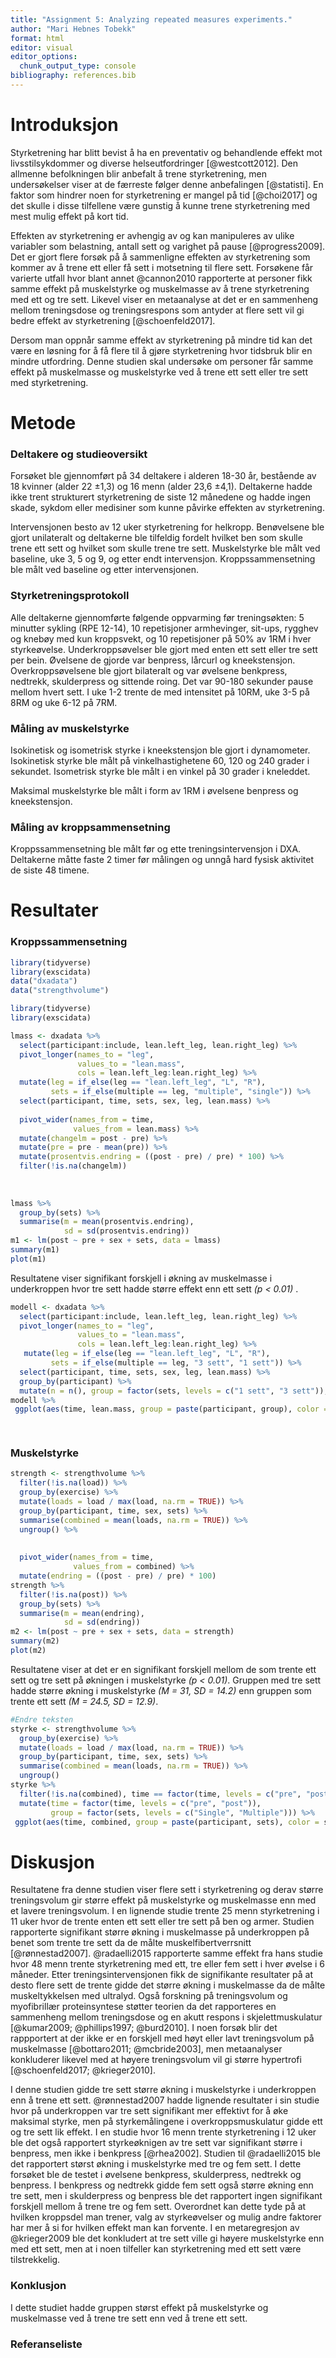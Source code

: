 ```yaml
---
title: "Assignment 5: Analyzing repeated measures experiments."
author: "Mari Hebnes Tobekk"
format: html
editor: visual
editor_options: 
  chunk_output_type: console
bibliography: references.bib
---
```


# Introduksjon

Styrketrening har blitt bevist å ha en preventativ og behandlende effekt mot livsstilsykdommer og diverse helseutfordringer [@westcott2012]. Den allmenne befolkningen blir anbefalt å trene styrketrening, men undersøkelser viser at de færreste følger denne anbefalingen [@statisti]. En faktor som hindrer noen for styrketrening er mangel på tid [@choi2017] og det skulle i disse tilfellene være gunstig å kunne trene styrketrening med mest mulig effekt på kort tid.

Effekten av styrketrening er avhengig av og kan manipuleres av ulike variabler som belastning, antall sett og varighet på pause [@progress2009]. Det er gjort flere forsøk på å sammenligne effekten av styrketrening som kommer av å trene ett eller få sett i motsetning til flere sett. Forsøkene får varierte utfall hvor blant annet @cannon2010 rapporterte at personer fikk samme effekt på muskelstyrke og muskelmasse av å trene styrketrening med ett og tre sett. Likevel viser en metaanalyse at det er en sammenheng mellom treningsdose og treningsrespons som antyder at flere sett vil gi bedre effekt av styrketrening [@schoenfeld2017].

Dersom man oppnår samme effekt av styrketrening på mindre tid kan det være en løsning for å få flere til å gjøre styrketrening hvor tidsbruk blir en mindre utfordring. Denne studien skal undersøke om personer får samme effekt på muskelmasse og muskelstyrke ved å trene ett sett eller tre sett med styrketrening.

# Metode

### Deltakere og studieoversikt

Forsøket ble gjennomført på 34 deltakere i alderen 18-30 år, bestående av 18 kvinner (alder 22 ±1,3) og 16 menn (alder 23,6 ±4,1). Deltakerne hadde ikke trent strukturert styrketrening de siste 12 månedene og hadde ingen skade, sykdom eller medisiner som kunne påvirke effekten av styrketrening.

Intervensjonen besto av 12 uker styrketrening for helkropp. Benøvelsene ble gjort unilateralt og deltakerne ble tilfeldig fordelt hvilket ben som skulle trene ett sett og hvilket som skulle trene tre sett. Muskelstyrke ble målt ved baseline, uke 3, 5 og 9, og etter endt intervensjon. Kroppssammensetning ble målt ved baseline og etter intervensjonen.

### Styrketreningsprotokoll

Alle deltakerne gjennomførte følgende oppvarming før treningsøkten: 5 minutter sykling (RPE 12-14), 10 repetisjoner armhevinger, sit-ups, rygghev og knebøy med kun kroppsvekt, og 10 repetisjoner på 50% av 1RM i hver styrkeøvelse. Underkroppsøvelser ble gjort med enten ett sett eller tre sett per bein. Øvelsene de gjorde var benpress, lårcurl og kneekstensjon. Overkroppsøvelsene ble gjort bilateralt og var øvelsene benkpress, nedtrekk, skulderpress og sittende roing. Det var 90-180 sekunder pause mellom hvert sett. I uke 1-2 trente de med intensitet på 10RM, uke 3-5 på 8RM og uke 6-12 på 7RM.

### Måling av muskelstyrke

Isokinetisk og isometrisk styrke i kneekstensjon ble gjort i dynamometer. Isokinetisk styrke ble målt på vinkelhastighetene 60, 120 og 240 grader i sekundet. Isometrisk styrke ble målt i en vinkel på 30 grader i kneleddet.

Maksimal muskelstyrke ble målt i form av 1RM i øvelsene benpress og kneekstensjon.

### Måling av kroppsammensetning

Kroppssammensetning ble målt før og ette treningsintervensjon i DXA. Deltakerne måtte faste 2 timer før målingen og unngå hard fysisk aktivitet de siste 48 timene.

# Resultater

### Kroppssammensetning

```r
library(tidyverse)
library(exscidata)
data("dxadata") 
data("strengthvolume")
```

```r
library(tidyverse)
library(exscidata)

lmass <- dxadata %>%
  select(participant:include, lean.left_leg, lean.right_leg) %>%
  pivot_longer(names_to = "leg", 
               values_to = "lean.mass", 
               cols = lean.left_leg:lean.right_leg) %>%
  mutate(leg = if_else(leg == "lean.left_leg", "L", "R"), 
         sets = if_else(multiple == leg, "multiple", "single")) %>%
  select(participant, time, sets, sex, leg, lean.mass) %>%
  
  pivot_wider(names_from = time,
              values_from = lean.mass) %>%
  mutate(changelm = post - pre) %>%
  mutate(pre = pre - mean(pre)) %>% 
  mutate(prosentvis.endring = ((post - pre) / pre) * 100) %>%
  filter(!is.na(changelm)) 
  
 
  
lmass %>%   
  group_by(sets) %>%
  summarise(m = mean(prosentvis.endring),
            sd = sd(prosentvis.endring)) 
m1 <- lm(post ~ pre + sex + sets, data = lmass)
summary(m1)
plot(m1)
```

Resultatene viser signifikant forskjell i økning av muskelmasse i underkroppen hvor tre sett hadde større effekt enn ett sett *(p \< 0.01)* .

```r
 
modell <- dxadata %>%
  select(participant:include, lean.left_leg, lean.right_leg) %>%
  pivot_longer(names_to = "leg", 
               values_to = "lean.mass", 
               cols = lean.left_leg:lean.right_leg) %>%
   mutate(leg = if_else(leg == "lean.left_leg", "L", "R"), 
         sets = if_else(multiple == leg, "3 sett", "1 sett")) %>%
  select(participant, time, sets, sex, leg, lean.mass) %>%
  group_by(participant) %>%
  mutate(n = n(), group = factor(sets, levels = c("1 sett", "3 sett")), time = factor(time, levels = c("pre", "post")))
modell %>%
 ggplot(aes(time, lean.mass, group = paste(participant, group), color = group)) + geom_line() + theme_bw()

  
```

### Muskelstyrke

```r
strength <- strengthvolume %>%
  filter(!is.na(load)) %>%
  group_by(exercise) %>%
  mutate(loads = load / max(load, na.rm = TRUE)) %>%
  group_by(participant, time, sex, sets) %>%
  summarise(combined = mean(loads, na.rm = TRUE)) %>%
  ungroup() %>%
  
  
  pivot_wider(names_from = time,
              values_from = combined) %>%
  mutate(endring = ((post - pre) / pre) * 100) 
strength %>%    
  filter(!is.na(post)) %>%
  group_by(sets) %>%
  summarise(m = mean(endring),
            sd = sd(endring)) 
m2 <- lm(post ~ pre + sex + sets, data = strength)
summary(m2)
plot(m2)
```

Resultatene viser at det er en signifikant forskjell mellom de som trente ett sett og tre sett på økningen i muskelstyrke *(p \< 0.01)*. Gruppen med tre sett hadde større økning i muskelstyrke *(M = 31, SD = 14.2)* enn gruppen som trente ett sett *(M = 24.5, SD = 12.9)*.

```r
#Endre teksten 
styrke <- strengthvolume %>%
  group_by(exercise) %>%
  mutate(loads = load / max(load, na.rm = TRUE)) %>%
  group_by(participant, time, sex, sets) %>%
  summarise(combined = mean(loads, na.rm = TRUE)) %>%
  ungroup() 
styrke %>%
  filter(!is.na(combined), time == factor(time, levels = c("pre", "post"))) %>%
  mutate(time = factor(time, levels = c("pre", "post")),
         group = factor(sets, levels = c("Single", "Multiple"))) %>%
 ggplot(aes(time, combined, group = paste(participant, sets), color = sets)) + geom_line() + theme_bw()
```

# Diskusjon

Resultatene fra denne studien viser flere sett i styrketrening og derav større treningsvolum gir større effekt på muskelstyrke og muskelmasse enn med et lavere treningsvolum. I en lignende studie trente 25 menn styrketrening i 11 uker hvor de trente enten ett sett eller tre sett på ben og armer. Studien rapporterte signifikant større økning i muskelmasse på underkroppen på benet som trente tre sett da de målte muskelfibertverrsnitt [@rønnestad2007]. @radaelli2015 rapporterte samme effekt fra hans studie hvor 48 menn trente styrketrening med ett, tre eller fem sett i hver øvelse i 6 måneder. Etter treningsintervensjonen fikk de signifikante resultater på at desto flere sett de trente gidde det større økning i muskelmasse da de målte muskeltykkelsen med ultralyd. Også forskning på treningsvolum og myofibrillær proteinsyntese støtter teorien da det rapporteres en sammenheng mellom treningsdose og en akutt respons i skjelettmuskulatur [@kumar2009; @phillips1997; @burd2010]. I noen forsøk blir det rappportert at der ikke er en forskjell med høyt eller lavt treningsvolum på muskelmasse [@bottaro2011; @mcbride2003], men metaanalyser konkluderer likevel med at høyere treningsvolum vil gi større hypertrofi [@schoenfeld2017; @krieger2010].

I denne studien gidde tre sett større økning i muskelstyrke i underkroppen enn å trene ett sett. @rønnestad2007 hadde lignende resultater i sin studie hvor på underkroppen var tre sett signifikant mer effektivt for å øke maksimal styrke, men på styrkemålingene i overkroppsmuskulatur gidde ett og tre sett lik effekt. I en studie hvor 16 menn trente styrketrening i 12 uker ble det også rapportert styrkeøknigen av tre sett var signifikant større i benpress, men ikke i benkpress \[@rhea2002\]. Studien til @radaelli2015 ble det rapportert størst økning i muskelstyrke med tre og fem sett. I dette forsøket ble de testet i øvelsene benkpress, skulderpress, nedtrekk og benpress. I benkpress og nedtrekk gidde fem sett også større økning enn tre sett, men i skulderpress og benpress ble det rapportert ingen signifikant forskjell mellom å trene tre og fem sett. Overordnet kan dette tyde på at hvilken kroppsdel man trener, valg av styrkeøvelser og mulig andre faktorer har mer å si for hvilken effekt man kan forvente. I en metaregresjon av @krieger2009 ble det konkludert at tre sett ville gi høyere muskelstyrke enn med ett sett, men at i noen tilfeller kan styrketrening med ett sett være tilstrekkelig.

### Konklusjon

I dette studiet hadde gruppen størst effekt på muskelstyrke og muskelmasse ved å trene tre sett enn ved å trene ett sett.

### Referanseliste
